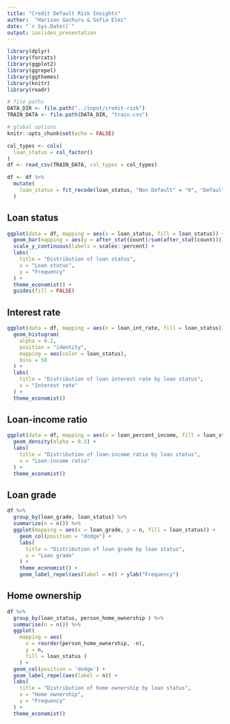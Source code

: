 ```yaml
---
title: "Credit Default Risk Insights"
author:  "Harison Gachuru & Sofia Elmi"
date: "`r Sys.Date()`"
output: ioslides_presentation
---
```


```r
library(dplyr)
library(forcats)
library(ggplot2)
library(ggrepel)
library(ggthemes)
library(knitr)
library(readr)
```


```r
# file paths
DATA_DIR <- file.path("../input/credit-risk")
TRAIN_DATA <- file.path(DATA_DIR, "train.csv")

# global options
knitr::opts_chunk$set(echo = FALSE)
```

```r
col_types <- cols(
  loan_status = col_factor()
)
df <- read_csv(TRAIN_DATA, col_types = col_types)
```

```r
df <- df %>%
  mutate(
    loan_status = fct_recode(loan_status, "Non Default" = "0", "Default" = "1")
  )
```

## Loan status
```r
ggplot(data = df, mapping = aes(x = loan_status, fill = loan_status)) +
  geom_bar(mapping = aes(y = after_stat(count)/sum(after_stat(count)))) +
  scale_y_continuous(labels = scales::percent) +
  labs(
    title = "Distribution of loan status",
    x = "Loan status",
    y = "Frequency"
  ) +
  theme_economist() +
  guides(fill = FALSE) 
```

## Interest rate
```r
ggplot(data = df, mapping = aes(x = loan_int_rate, fill = loan_status)) +
  geom_histogram(
    alpha = 0.2,
    position = "identity",
    mapping = aes(color = loan_status),
    bins = 50
  ) +
  labs(
    title = "Distribution of loan interest rate by loan status",
    x = "Interest rate"
  ) +
  theme_economist()
```

## Loan-income ratio
```r
ggplot(data = df, mapping = aes(x = loan_percent_income, fill = loan_status)) +
  geom_density(alpha = 0.5) +
  labs(
    title = "Distribution of loan-income ratio by loan status",
    x = "Loan-income ratio"
  ) +
  theme_economist()
```

## Loan grade
```r
df %>% 
  group_by(loan_grade, loan_status) %>% 
  summarize(n = n()) %>%
  ggplot(mapping = aes(x = loan_grade, y = n, fill = loan_status)) +
    geom_col(position = "dodge") +
    labs(
      title = "Distribution of loan grade by loan status",
      x = "Loan grade"
    ) +
    theme_economist() +
    geom_label_repel(aes(label = n)) + ylab("Frequency")
```

## Home ownership
```r
df %>% 
  group_by(loan_status, person_home_ownership ) %>%
  summarise(n = n()) %>%
  ggplot(
    mapping = aes(
      x = reorder(person_home_ownership, -n),
      y = n,
      fill = loan_status )
    ) +
  geom_col(position = 'dodge') +
  geom_label_repel(aes(label = n)) +
  labs(
    title = "Distribution of home ownership by loan status",
    x = "Home ownership",
    y = "Frequency"
  ) +
  theme_economist()
```
